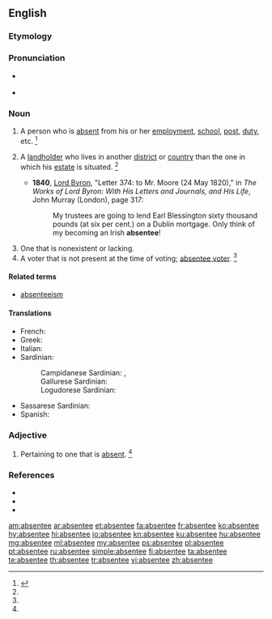 {{also|absentée}}
==English==
{{wikipedia|dab=absentee}}

===Etymology===
{{suffix|absent|ee|lang=en}}

===Pronunciation===
* {{a|US}} {{IPA|/ˌæb.sn̩ˈti/|lang=en}}
* {{rhymes|iː|lang=en}}

===Noun===
{{en-noun}}

# A person who is [[absent]] from his or her [[employment]], [[school]], [[post]], [[duty]], etc. {{defdate|First attested around 1350 to 1470.}}<ref name=SOED>{{R:SOED5|page=8}}</ref>
# {{context|chiefly|British|historical|lang=en}} A [[landholder]] who lives in another [[district]] or [[country]] than the one in which his [[estate]] is situated. {{defdate|First attested in the early 17<sup>th</sup> century.}}<ref name=SOED/>
#* '''1840''', [[w:George Byron, 6th Baron Byron|Lord Byron]], "Letter 374: to Mr. Moore (24 May 1820)," in ''The Works of Lord Byron: With His Letters and Journals, and His Life'', John Murray (London), page 317:
#*: My trustees are going to lend Earl Blessington sixty thousand pounds (at six per cent.) on a Dublin mortgage. Only think of my becoming an Irish '''absentee'''!
# One that is nonexistent or lacking.
# A voter that is not present at the time of voting; [[absentee voter]]. {{defdate|First attested in the early 20<sup>th</sup> century.}}<ref name=SOED/>

====Related terms====
* [[absenteeism]]

====Translations====
{{trans-top|A person who is absent}}
* French: {{t+|fr|absent|m}}
* Greek: {{t+|el|απών|m|tr=apón|sc=Grek}}
* Italian: {{t+|it|assente}}
* Sardinian:
*: Campidanese Sardinian: {{t|sro|ausente}}, {{t|sro|stesiau}}
*: Gallurese Sardinian: {{t|sdn|assenti}}
*: Logudorese Sardinian: {{t|src|ausente}}
{{trans-mid}}
* Sassarese Sardinian: {{t|sdc|assenti}}
* Spanish: {{t+|es|ausente|m|f}}
{{trans-bottom}}
{{trans-top|A landholder who lives in another district or country than the one in which his estate is situated}}
{{trans-mid}}
{{trans-bottom}}

===Adjective===
{{en-adj|-}}

# {{context|attributive|lang=en}} Pertaining to one that is [[absent]]. {{defdate|First attested in the mid 19<sup>th</sup> century.}}<ref name=SOED/>

===References===
* {{R:Webster 1828|absentee}}
* {{R:Webster 1913|absentee}}
* {{R:Dictionary.com|absentee}}
<references/>

[[am:absentee]]
[[ar:absentee]]
[[et:absentee]]
[[fa:absentee]]
[[fr:absentee]]
[[ko:absentee]]
[[hy:absentee]]
[[hi:absentee]]
[[io:absentee]]
[[kn:absentee]]
[[ku:absentee]]
[[hu:absentee]]
[[mg:absentee]]
[[ml:absentee]]
[[my:absentee]]
[[ps:absentee]]
[[pl:absentee]]
[[pt:absentee]]
[[ru:absentee]]
[[simple:absentee]]
[[fi:absentee]]
[[ta:absentee]]
[[te:absentee]]
[[th:absentee]]
[[tr:absentee]]
[[vi:absentee]]
[[zh:absentee]]